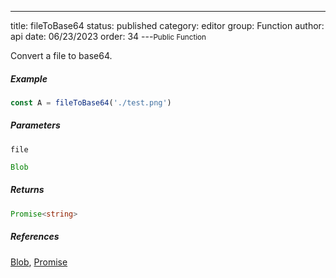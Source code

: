 ---
title: fileToBase64
status: published
category: editor
group: Function
author: api
date: 06/23/2023
order: 34
---<Small>Public Function</Small>

Convert a file to base64.




##### Example




```ts
const A = fileToBase64('./test.png')
```


##### Parameters


<ParametersTable>

<ParametersTableRow>
<ParametersTableName>

`file`

</ParametersTableName>
<ParametersTableDescription>

```ts
Blob
```



</ParametersTableDescription>
</ParametersTableRow>
</ParametersTable>

##### Returns


```ts
Promise<string>
```

##### References

[Blob](/gen/Blob-interface), [Promise](/gen/Promise-interface)

